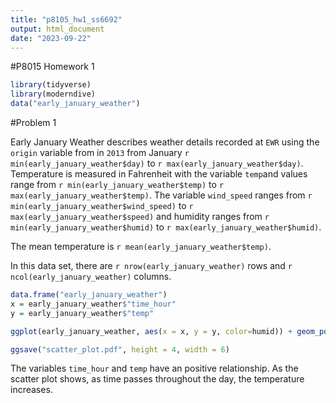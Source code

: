 ```yaml
---
title: "p8105_hw1_ss6692"
output: html_document
date: "2023-09-22"
---
```

#P8015 Homework 1
```r
library(tidyverse)
library(moderndive)
data("early_january_weather")
```
#Problem 1

Early January Weather describes weather details recorded at `EWR` using the `origin` variable from in `2013` from January `r min(early_january_weather$day)` to `r max(early_january_weather$day)`. Temperature is measured in Fahrenheit with the variable `temp`and values range from `r min(early_january_weather$temp)` to `r max(early_january_weather$temp)`. The variable `wind_speed` ranges from `r min(early_january_weather$wind_speed)` to `r max(early_january_weather$speed)` and humidity ranges from `r min(early_january_weather$humid)` to `r max(early_january_weather$humid)`.

The mean temperature is `r mean(early_january_weather$temp)`.

In this data set, there are `r nrow(early_january_weather)` rows and `r ncol(early_january_weather)` columns.

```r
data.frame("early_january_weather")
x = early_january_weather$"time_hour"
y = early_january_weather$"temp"

ggplot(early_january_weather, aes(x = x, y = y, color=humid)) + geom_point()

ggsave("scatter_plot.pdf", height = 4, width = 6)

```


The variables `time_hour` and `temp` have an positive relationship. As the scatter plot shows, as time passes throughout the day, the temperature increases.







